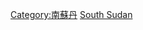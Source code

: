 {{Commons category|Subdivisions of South Sudan}}
{{Catmore}}

[[Category:南蘇丹|Category:南蘇丹]]
[[Category:非洲國家行政區劃|South Sudan]]